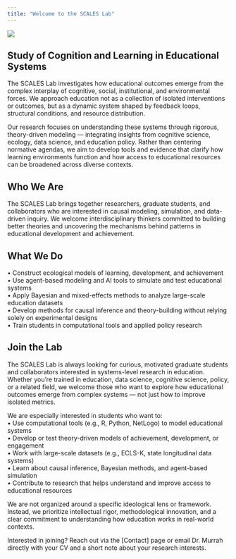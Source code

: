 ```yaml
---
title: "Welcome to the SCALES Lab"
---
```



![](images/SCALES_Lab_LogoV2.png){fig-align="center"}

## Study of Cognition and Learning in Educational Systems

The SCALES Lab investigates how educational outcomes emerge from the complex interplay of cognitive, social, institutional, and environmental forces. We approach education not as a collection of isolated interventions or outcomes, but as a dynamic system shaped by feedback loops, structural conditions, and resource distribution.

Our research focuses on understanding these systems through rigorous, theory-driven modeling — integrating insights from cognitive science, ecology, data science, and education policy. Rather than centering normative agendas, we aim to develop tools and evidence that clarify how learning environments function and how access to educational resources can be broadened across diverse contexts.

## Who We Are

The SCALES Lab brings together researchers, graduate students, and collaborators who are interested in causal modeling, simulation, and data-driven inquiry. We welcome interdisciplinary thinkers committed to building better theories and uncovering the mechanisms behind patterns in educational development and achievement.

## What We Do

•	Construct ecological models of learning, development, and achievement  
•	Use agent-based modeling and AI tools to simulate and test educational systems  
•	Apply Bayesian and mixed-effects methods to analyze large-scale education datasets  
•	Develop methods for causal inference and theory-building without relying solely on experimental designs  
•	Train students in computational tools and applied policy research  

## Join the Lab

The SCALES Lab is always looking for curious, motivated graduate students and collaborators interested in systems-level research in education. Whether you’re trained in education, data science, cognitive science, policy, or a related field, we welcome those who want to explore how educational outcomes emerge from complex systems — not just how to improve isolated metrics.

We are especially interested in students who want to:  
•	Use computational tools (e.g., R, Python, NetLogo) to model educational systems  
•	Develop or test theory-driven models of achievement, development, or engagement   
•	Work with large-scale datasets (e.g., ECLS-K, state longitudinal data systems)  
•	Learn about causal inference, Bayesian methods, and agent-based simulation  
•	Contribute to research that helps understand and improve access to educational resources  

We are not organized around a specific ideological lens or framework. Instead, we prioritize intellectual rigor, methodological innovation, and a clear commitment to understanding how education works in real-world contexts.

Interested in joining? Reach out via the [Contact] page or email Dr. Murrah directly with your CV and a short note about your research interests.